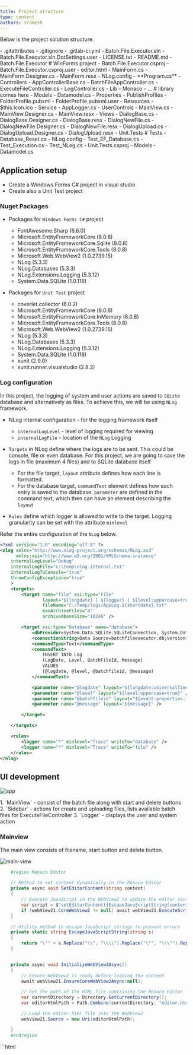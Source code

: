 ```yaml
---
title: Project structure
type: content
authors: sramesh
---
```


Below is the project solution structure.

<FileTree  >
- .gitattributes
- .gitignore
- .gitlab-ci.yml
- Batch.File.Executor.sln
- Batch.File.Executor.sln.DotSettings.user
- LICENSE.txt
- README.md
- Batch.File.Executor               # WinForms project
	-   Batch.File.Executor.csproj
	-   Batch.File.Executor.csproj.user
	-   editor.html
	-   MainForm.cs
        -   MainForm.Designer.cs
        -   MainForm.resx
	-   NLog.config
	-   **Program.cs**
	- Controllers
		- AppControllerBase.cs
		- BatchFileAppController.cs
		- ExecuteFileController.cs
		- LogController.cs
    - Lib
	- Monaco
		- ...                       # library comes here
    - Models
        - Datamodel.cs
    - Properties
        - PublishProfiles
            - FolderProfile.pubxml
            - FolderProfile.pubxml.user
    - Resources
    - $this.Icon.ico
    - Service
        - AppLogger.cs
    - UserControls
        - MainView.cs
            - MainView.Designer.cs
            - MainView.resx
    - Views
        - DialogBase.cs
            - DialogBase.Designer.cs
            - DialogBase.resx
        - DialogNewFile.cs
            - DialogNewFile.Designer.cs
            - DialogNewFile.resx
        - DialogUpload.cs
            - DialogUpload.Designer.cs
            - DialogUpload.resx
- Unit.Tests                        # Tests
    - Database_Reset.cs
    - NLog.config
    - Test_EF_Database.cs
    - Test_Execution.cs
    - Test_NLog.cs
    - Unit.Tests.csproj
	- Models
		- Datamodel.cs
            
</FileTree>


## Application setup

- Create a Windows Forms C# project in visual studio
- Create also a Unit Test project

### Nuget Packages

- Packages for `Windows Forms C#` project

    - FontAwesome.Sharp (6.6.0)
    - Microsoft.EntityFrameworkCore (8.0.8) 
    - Microsoft.EntityFrameworkCore.Sqlite (8.0.8) 
    - Microsoft.EntityFrameworkCore.Tools (8.0.8) 
    - Microsoft.Web.WebView2 (1.0.2739.15)
    - NLog (5.3.3)
    - NLog.Databases (5.3.3)
    - NLog.Extensions.Logging (5.3.12)
    - System.Data.SQLite (1.0.118)

- Packages for `Unit Test` project

    - coverlet.collector (6.0.2) 
    - Microsoft.EntityFrameworkCore (8.0.8) 
    - Microsoft.EntityFrameworkCore.InMemory (8.0.8) 
    - Microsoft.EntityFrameworkCore.Tools (8.0.8) 
    - Microsoft.Web.WebView2 (1.0.2739.15)
    - NLog (5.3.3)
    - NLog.Databases (5.3.3)
    - NLog.Extensions.Logging (5.3.12)
    - System.Data.SQLite (1.0.118)
    - xunit (2.9.0)
    - xunit.runner.visualstudio (2.8.2)

### Log configuration

In this project, the logging of system and user actions are saved to `SQLite` database and alternatively as files. To achieve this, we will be using `NLog` framework.

- NLog internal configuration - for the logging framework itself
    - `internalLogLevel` - level of logging required for viewing
    - `internalLogFile` - location of the `NLog` Logging

- `Targets` in NLog define where the logs are to be sent. This could be console, file or even database. For this project, we are going to save the logs in file (maximum 4 files) and to SQLite database itself

    - For the file target, `layout` attribute defines how each line is formatted.
    - For the database target, `commandText` element defines how each entry is saved to the database. `parameter` are defined in the command text, which then can have an element describing the `layout`

- `Rules` define which logger is allowed to write to the target. Logging granularity can be set with the attribute `minlevel`

Refer the entire configuration of the `NLog` below.

```xml title="NLog.config"
<?xml version="1.0" encoding="utf-8" ?>
<nlog xmlns="http://www.nlog-project.org/schemas/NLog.xsd" 
      xmlns:xsi="http://www.w3.org/2001/XMLSchema-instance"
	internalLogLevel="Debug"
	internalLogFile="c:\temp\nlog-internal.txt"
	internalLogToConsole="true"
	throwConfigExceptions="true"
	>
	<targets>
		<target name="file" xsi:type="File"
		        layout="${longdate} | ${logger} | ${level:uppercase=true} | ${event-properties:item=batchFileId} | ${message}${exception:format=ToString}"
		        fileName="C:/Temp/logs/AppLog.${shortdate}.txt"
		        maxArchiveFiles="4"
		        archiveAboveSize="10240" />

		<target xsi:type="Database" name="database">
			<dbProvider>System.Data.SQLite.SQLiteConnection, System.Data.SQLite</dbProvider>
			<connectionString>Data Source=batchfileexecutor.db;Version=3;</connectionString>
			<commandType>Text</commandType>
			<commandText>
				INSERT INTO Log
				(LogDate, Level, BatchFileId, Message)
				VALUES
				(@logdate, @level, @batchfileid, @message)
			</commandText>

			<parameter name="@logdate" layout="${longdate:universalTime=true}" />
			<parameter name="@level" layout="${level:uppercase=true}" />
			<parameter name="@batchfileid" layout="${event-properties:item=BatchFileId}" />
			<parameter name="@message" layout="${message}" />

		</target>

	</targets>

	<rules>
		<logger name="*" minlevel="Trace" writeTo="database" />
		<logger name="*" minlevel="Trace" writeTo="file" />
	</rules>
</nlog>
```

## UI development
![app](./img/04/1.png)

<Steps>
1. `MainView` - consist of the batch file along with start and delete buttons
2. `Sidebar` - actions for create and uploading files, lists available batch files for ExecuteFileController
3. `Logger` - displays the user and system action
</Steps>

### Mainview


The main view consists of filename, start button and delete button.

![main-view](./img/04/2.png)

<Tabs>
<TabItem label="Part of the Editor" icon='seti:c-sharp'>

```c#
    #region Monaco Editor

    // Method to set content dynamically in the Monaco Editor
    private async void SetEditorContent(string content)
    {
        // Execute JavaScript in the WebView2 to update the editor content
        var script = $"setEditorContent({EscapeJavaScriptString(content)});";
        if (webView21.CoreWebView2 != null) await webView21.ExecuteScriptAsync(script);
    }

    // Utility method to escape JavaScript strings to prevent errors
    private static string EscapeJavaScriptString(string s)
    {
        return "\"" + s.Replace("\\", "\\\\").Replace("\"", "\\\"").Replace("\n", "\\n").Replace("\r", "\\r") + "\"";
    }


    private async void InitializeWebView2Async()
    {
        // Ensure WebView2 is ready before loading the content
        await webView21.EnsureCoreWebView2Async(null);

        // Get the path of the HTML file containing the Monaco Editor
        var currentDirectory = Directory.GetCurrentDirectory();
        var editorHtmlPath = Path.Combine(currentDirectory, "editor.html");

        // Load the editor.html file into the WebView2
        webView21.Source = new Uri(editorHtmlPath);

    }
    #endregion
```
</TabItem>

<TabItem label="editor.html" icon="seti:html">
```html
<!DOCTYPE html>
<html lang="en">
<head>
    <meta charset="UTF-8">
    <meta name="viewport" content="width=device-width, initial-scale=1.0">
    <title>Monaco Editor</title>
    <style>
        body, html {
            margin: 0;
            padding: 0;
            width: 100%;
            height: 100%;
            overflow: hidden;
        }

        #container {
            width: 100%;
            height: 100vh;
        }
    </style>
    <script src="Lib/Monaco/min/vs/loader.js"></script>
</head>
<body>
    <div id="container"></div>
    <script>

        let editor; // Declare the editor variable globally

        // Configure the path to the local Monaco Editor files
        require.config({
            paths: {
                'vs': 'Lib/Monaco/min/vs'
            }
        });
        require(['vs/editor/editor.main'], function () {
            editor = monaco.editor.create(document.getElementById('container'), {
                value: [
                    'loading...',
                ].join('\n'),
                language: 'bat', // Set language to Batch script
                minimap: { enabled: false }, // Hide the mini-map
                theme: 'vs-light', // vs-dark
                automaticLayout: true,  
                wordWrap: "on",
            });
        });

        // Function to set content dynamically from C#
        function setEditorContent(content) {
            if (editor) {
                editor.setValue(content);
            } else {
                console.error("Editor is not initialized.");
            }
        }
        // Function to get the content of the Monaco Editor
        function getEditorContent() {
            return editor ? editor.getValue() : '';
        }
    </script>
</body>
</html>

```
</TabItem>

</Tabs>

### DialogNewFile

![dialog-newfile](./img/04/4.png)

### DialogUpload

- Upload multiple files

![dialog-uploadfile-multiple](./img/04/5.png)

- Upload single file

![dialog-uploadfile](./img/04/6.png)

### LoggerView

![app-logger](./img/04/7.png)

### UI - titbits

#### App titlebar

#### Modern UI

## Entity framework 

## Testing project - `Unit.Tests`

### Sample tests